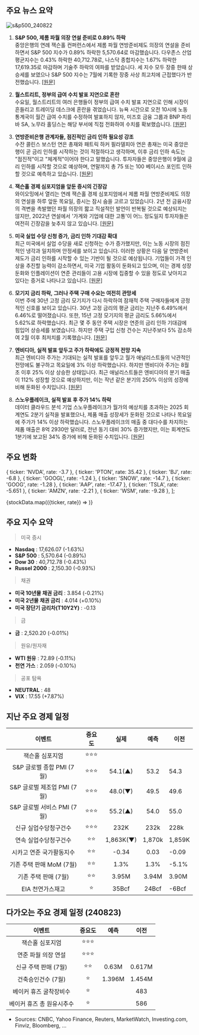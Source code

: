 ## 주요 뉴스 요약

![s&p500_240822](/map/240822.png)

1. **S&P 500, 제롬 파월 의장 연설 준비로 0.89% 하락**  
   중앙은행의 연례 잭슨홀 컨퍼런스에서 제롬 파월 연방준비제도 의장의 연설을 준비하면서 S&P 500 지수가 0.89% 하락한 5,570.64로 마감했습니다. 다우존스 산업평균지수는 0.43% 하락한 40,712.78로, 나스닥 종합지수는 1.67% 하락한 17,619.35로 마감하며 기술주 하락의 여파를 받았습니다. 세 지수 모두 장중 한때 상승세를 보였으나 S&P 500 지수는 7월에 기록한 장중 사상 최고치에 근접했다가 반전했습니다. [[원문]](https://www.cnbc.com/2024/08/21/stock-market-today-live-updates.html)

2. **월스트리트, 정부의 급여 수치 발표 지연으로 혼란**  
   수요일, 월스트리트의 여러 은행들이 정부의 급여 수치 발표 지연으로 인해 시장이 흔들리고 트레이딩 데스크에 혼란을 겪었습니다. 뉴욕 시간으로 오전 10시에 노동 통계국이 월간 급여 수치를 수정하여 발표하지 않자, 미즈호 금융 그룹과 BNP 파리바 SA, 노무라 홀딩스는 해당 부서에 직접 전화하여 수치를 확보했습니다. [[원문]](https://www.bloomberg.com/news/articles/2024-08-21/banks-obtained-key-jobs-revisions-data-while-report-was-delayed)

3. **연방준비은행 관계자들, 점진적인 금리 인하 필요성 강조**  
   수잔 콜린스 보스턴 연은 총재와 패트릭 하커 필라델피아 연은 총재는 미국 중앙은행이 곧 금리 인하를 시작하는 것이 적절하다고 생각하며, 이후 금리 인하 속도는 "점진적"이고 "체계적"이어야 한다고 말했습니다. 투자자들은 중앙은행이 9월에 금리 인하를 시작할 것으로 예상하며, 연말까지 총 75 또는 100 베이시스 포인트 인하할 것으로 예측하고 있습니다. [[원문]](https://www.bloomberg.com/news/articles/2024-08-22/fed-s-collins-says-soon-appropriate-to-begin-easing-policy)

4. **잭슨홀 경제 심포지엄을 앞둔 증시의 긴장감**  
   와이오밍에서 열리는 연례 잭슨홀 경제 심포지엄에서 제롬 파월 연방준비제도 의장의 연설을 하루 앞둔 목요일, 증시는 잠시 숨을 고르고 있었습니다. 2년 전 금융시장의 격변을 촉발했던 파월 의장의 짧고 직설적인 발언이 반복될 것으로 예상되지는 않지만, 2022년 연설에서 '가계와 기업에 대한 고통'이 어느 정도일지 투자자들은 여전히 긴장감을 늦추지 않고 있습니다. [[원문]](https://www.marketwatch.com/story/jerome-powells-jackson-hole-speech-could-rally-stocks-around-a-soft-landing-but-messaging-is-key-8f36894b)

5. **미국 실업 수당 신청 증가, 금리 인하 기대감 확대**  
   최근 미국에서 실업 수당을 새로 신청하는 수가 증가했지만, 이는 노동 시장의 점진적인 냉각과 일치하며 안정세를 보이고 있습니다. 이러한 상황은 다음 달 연방준비제도가 금리 인하를 시작할 수 있는 기반이 될 것으로 예상됩니다. 기업들이 가격 인상을 추진할 능력이 감소하면서, 미국 기업 활동이 둔화되고 있으며, 이는 경제 성장 둔화와 인플레이션이 연준 관리들이 고용 시장에 집중할 수 있을 정도로 낮아지고 있다는 증거로 나타나고 있습니다. [[원문]](https://www.reuters.com/markets/us/us-jobless-claims-rise-latest-week-2024-08-22/)

6. **모기지 금리 하락, 그러나 주택 구매 수요는 여전히 관망세**  
   이번 주에 30년 고정 금리 모기지가 다시 하락하여 잠재적 주택 구매자들에게 긍정적인 신호를 보이고 있습니다. 30년 고정 금리의 평균 금리는 지난주 6.49%에서 6.46%로 떨어졌습니다. 또한, 15년 고정 모기지의 평균 금리도 5.66%에서 5.62%로 하락했습니다. 최근 몇 주 동안 주택 시장은 연준의 금리 인하 기대감에 힘입어 상승세를 보였습니다. 하지만 주택 구입 신청 건수는 지난주보다 5% 감소하여 2월 이후 최저치를 기록했습니다. [[원문]](https://www.reuters.com/markets/us/us-jobless-claims-rise-latest-week-2024-08-22/)

7. **엔비디아, 실적 발표 앞두고 주가 하락에도 긍정적 전망 지속**  
   최근 엔비디아 주가는 기대되는 실적 발표를 앞두고 월가 애널리스트들의 낙관적인 전망에도 불구하고 목요일에 3% 이상 하락했습니다. 하지만 엔비디아 주가는 8월 초 이후 25% 이상 상승한 상태입니다. 최근 애널리스트들은 엔비디아의 분기 매출이 112% 성장할 것으로 예상하지만, 이는 작년 같은 분기의 250% 이상의 성장에 비해 둔화된 수치입니다. [[원문]](https://finance.yahoo.com/news/nvidia-stock-slips-ahead-of-earnings-release-as-wall-street-reiterates-bullish-outlook-175404516.html)

8. **스노우플레이크, 실적 발표 후 주가 14% 하락**  
   데이터 클라우드 분석 기업 스노우플레이크가 월가의 예상치를 초과하는 2025 회계연도 2분기 실적을 발표했으나, 제품 매출 성장세가 둔화된 것으로 나타나 목요일에 주가가 14% 이상 하락했습니다. 스노우플레이크의 매출 중 대다수를 차지하는 제품 매출은 8억 2930만 달러로, 전년 동기 대비 30% 증가했지만, 이는 회계연도 1분기에 보고된 34% 증가에 비해 둔화된 수치입니다. [[원문]](https://www.cnbc.com/2024/08/22/snowflake-stock-down-on-decelerating-product-revenue-growth.html)

## 주요 변화

  { ticker: 'NVDA', rate: -3.7 },
  { ticker: 'PTON', rate: 35.42 },
  { ticker: 'BJ', rate: -6.8 },
  { ticker: 'GOOGL', rate: -1.24 },
  { ticker: 'SNOW', rate: -14.7 },
  { ticker: 'GOOG', rate: -1.28 },
  { ticker: 'AAP', rate: -17.47 },
  { ticker: 'TSLA', rate: -5.651 },
  { ticker: 'AMZN', rate: -2.21 },
  { ticker: 'WSM', rate: -9.28 },
];

{stockData.map(({ticker, rate}) => <StockCardMini ticker={ticker} rate={rate}></StockCardMini>)}

## 주요 지수 요약

> 미국 증시

- **Nasdaq** : 17,626.07 (-1.63%)
- **S&P 500** : 5,570.64 (-0.89%)
- **Dow 30** : 40,712.78 (-0.43%)
- **Russel 2000** : 2,150.30 (-0.93%)

> 채권

- **미국 10년물 채권 금리** : 3.854 (-0.21%)
- **미국 2년물 채권 금리** : 4.014 (+0.10%)
- **미국 장단기 금리차(T10Y2Y)** : -0.13

> 금

- **금** : 2,520.20 (-0.01%)

> 원유/원자재

- **WTI 원유** : 72.89 (-0.11%)
- **천연 가스** : 2.059 (-0.10%)

> 공포 탐욕

- **NEUTRAL** : 48
- **VIX** : 17.55 (+7.87%)

## 지난 주요 경제 일정

|           이벤트            | 중요도 |   실제    |  예측  | 이전   |
| :-------------------------: | :----: | :-------: | :----: | ------ |
|       잭슨홀 심포지엄       | ⭐⭐⭐ |           |        |        |
|  S&P 글로벌 종합 PMI (7월)  | ⭐⭐⭐ |  54.1(▲)  |  53.2  | 54.3   |
| S&P 글로벌 제조업 PMI (7월) | ⭐⭐⭐ |  48.0(▼)  |  49.5  | 49.6   |
| S&P 글로벌 서비스 PMI (7월) | ⭐⭐⭐ |  55.2(▲)  |  54.0  | 55.0   |
|    신규 실업수당청구건수    | ⭐⭐⭐ |   232K    |  232k  | 228k   |
|    연속 실업수당청구건수    |  ⭐⭐  | 1,863K(▼) | 1,870k | 1,859K |
|  시카고 연준 국가활동지수   |  ⭐⭐  |   -0.34   |  0.03  | -0.09  |
|  기존 주택 판매 MoM (7월)   |  ⭐⭐  |   1.3%    |  1.3%  | -5.1%  |
|    기존 주택 판매 (7월)     |  ⭐⭐  |   3.95M   | 3.94M  | 3.90M  |
|      EIA 천연가스재고       |   ⭐   |   35Bcf   | 24Bcf  | -6Bcf  |

## 다가오는 주요 경제 일정 (240823)

|          이벤트           | 중요도 |  예측  |  이전  |
| :-----------------------: | :----: | :----: | :----: |
|      잭슨홀 심포지엄      | ⭐⭐⭐ |        |        |
|    연준 파월 의장 연설    | ⭐⭐⭐ |        |        |
|   신규 주택 판매 (7월)    |  ⭐⭐  | 0.63M  | 0.617M |
|    건축승인건수 (7월)     |   ⭐   | 1.396M | 1.454M |
|  베이커 휴즈 굴착장비수   |   ⭐   |        |  483   |
| 베이커 휴즈 총 원유시추수 |   ⭐   |        |  586   |

- Sources: CNBC, Yahoo Finance, Reuters, MarketWatch, Investing.com, Finviz, Bloomberg, ...
